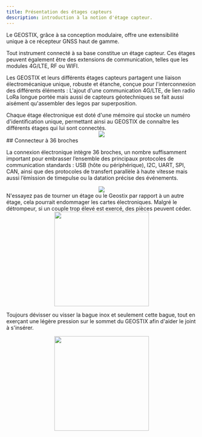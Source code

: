 ```yaml
---
title: Présentation des étages capteurs
description: introduction à la notion d'étage capteur.
---
```


Le GEOSTIX, grâce à sa conception modulaire, offre une extensibilité unique à ce récepteur GNSS haut de gamme. 

Tout instrument connecté à sa base constitue un étage capteur. Ces étages peuvent également être des extensions de communication, telles que les modules 4G/LTE, RF ou WIFI.

Les GEOSTIX et leurs différents étages capteurs partagent une liaison électromécanique unique, robuste et étanche, conçue pour l'interconnexion des différents éléments : L'ajout d'une communication 4G/LTE, de lien radio LoRa longue portée mais aussi de capteurs géotechniques se fait aussi aisément qu'assembler des legos par superposition.


<Aside type="tip" title="Plug & Play !">
  Chaque étage électronique est doté d'une mémoire qui stocke un numéro d'identification unique, permettant ainsi au GEOSTIX de connaître les différents étages qui lui sont connectés.
</Aside>


<div style="display: flex; justify-content: center; gap: 2rem;">
  <img src="/images/layers/interconnexion.png"/>
</div>
## Connecteur à 36 broches

La connexion électronique intègre 36 broches, un nombre suffisamment important pour embrasser l’ensemble des principaux protocoles de communication standards : USB (hôte ou périphérique), I2C, UART, SPI, CAN, ainsi que des protocoles de transfert parallèle à haute vitesse mais aussi l’émission de timepulse ou la datation précise des événements.

<div style="display: flex; justify-content: center; gap: 2rem;">
  <img src="/images/layers/pinOut-Page.svg"/>
</div>

<Aside type="danger" title="À ne jamais faire  !">
  N'essayez pas de tourner un étage ou le Geostix par rapport à un autre étage, cela pourrait endommager les cartes électroniques. Malgré le détrompeur, si un couple trop élevé est exercé, des pièces peuvent céder.
  <div style="display: flex; justify-content: center; gap: 2rem;">
    <img src="/images/layers/never_do_this.svg" width="250px"/>
  </div>

  Toujours dévisser ou visser la bague inox et seulement cette bague, tout en exerçant une légère pression sur le sommet du GEOSTIX afin d'aider le joint à s'insérer.
  <div style="display: flex; justify-content: center; gap: 2rem;">
    <img src="/images/layers/always_unscrew.svg" width="250px"/>
  </div>
</Aside>